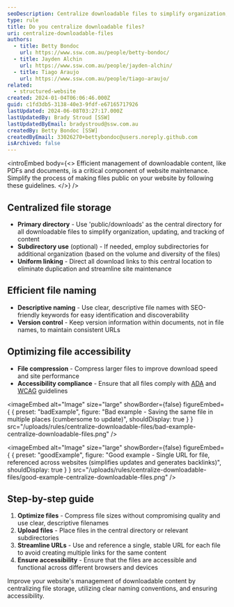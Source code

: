 ```yaml
---
seoDescription: Centralize downloadable files to simplify organization, updating, and tracking of content while improving website performance and accessibility.
type: rule
title: Do you centralize downloadable files?
uri: centralize-downloadable-files
authors:
  - title: Betty Bondoc
    url: https://www.ssw.com.au/people/betty-bondoc/
  - title: Jayden Alchin
    url: https://www.ssw.com.au/people/jayden-alchin/
  - title: Tiago Araujo
    url: https://www.ssw.com.au/people/tiago-araujo/
related:
  - structured-website
created: 2024-01-04T06:06:46.000Z
guid: c1fd3db5-3138-40e3-9fdf-e67165717926
lastUpdated: 2024-06-08T03:27:17.000Z
lastUpdatedBy: Brady Stroud [SSW]
lastUpdatedByEmail: bradystroud@ssw.com.au
createdBy: Betty Bondoc [SSW]
createdByEmail: 33026270+bettybondoc@users.noreply.github.com
isArchived: false
---
```


<introEmbed
  body={<>
Efficient management of downloadable content, like PDFs and documents, is a critical component of website maintenance. Simplify the process of making files public on your website by following these guidelines.
  </>}
/>
## Centralized file storage

* **Primary directory** - Use 'public/downloads' as the central directory for all downloadable files to simplify organization, updating, and tracking of content
* **Subdirectory use** (optional) - If needed, employ subdirectories for additional organization (based on the volume and diversity of the files)
* **Uniform linking** - Direct all download links to this central location to eliminate duplication and streamline site maintenance

## Efficient file naming

* **Descriptive naming** - Use clear, descriptive file names with SEO-friendly keywords for easy identification and discoverability
* **Version control** - Keep version information within documents, not in file names, to maintain consistent URLs

## Optimizing file accessibility

* **File compression** - Compress larger files to improve download speed and site performance
* **Accessibility compliance** - Ensure that all files comply with [ADA](https://www.ada.gov/resources/web-guidance/) and [WCAG](https://www.w3.org/TR/WCAG21/) guidelines

<imageEmbed
  alt="Image"
  size="large"
  showBorder={false}
  figureEmbed={ {
    preset: "badExample",
    figure: "Bad example - Saving the same file in multiple places (cumbersome to update)",
    shouldDisplay: true
  } }
  src="/uploads/rules/centralize-downloadable-files/bad-example-centralize-downloadable-files.png"
/>

<imageEmbed
  alt="Image"
  size="large"
  showBorder={false}
  figureEmbed={ {
    preset: "goodExample",
    figure: "Good example - Single URL for file, referenced across websites (simplifies updates and generates backlinks)",
    shouldDisplay: true
  } }
  src="/uploads/rules/centralize-downloadable-files/good-example-centralize-downloadable-files.png"
/>

## Step-by-step guide

1. **Optimize files** - Compress file sizes without compromising quality and use clear, descriptive filenames
2. **Upload files** - Place files in the central directory or relevant subdirectories
3. **Streamline URLs** - Use and reference a single, stable URL for each file to avoid creating multiple links for the same content
4. **Ensure accessibility** - Ensure that the files are accessible and functional across different browsers and devices

Improve your website's management of downloadable content by centralizing file storage, utilizing clear naming conventions, and ensuring accessibility.
